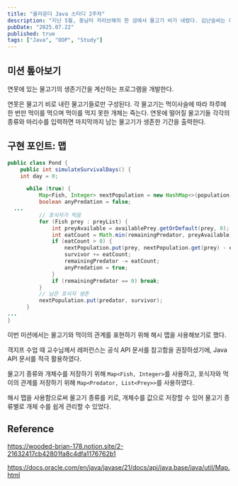 ```yaml
---
title: "올라운더 Java 스터디 2주차"
description: "지난 5월, 중남미 카리브해의 한 섬에서 물고기 비가 내렸다. 김난슬씨는 이 뉴스를 보고 문득 자신의 앞마당에 있는 연못에 물고기 비가 내린다면 그 물고기가 얼마나 살 수 있을지 궁금해져 이를 시뮬레이션하는 프로그램을 개발하고자 한다."
pubDate: "2025.07.22"
published: true
tags: ["Java", "OOP", "Study"]
---
```


## 미션 톺아보기

연못에 있는 물고기의 생존기간을 계산하는 프로그램을 개발한다.

연못은 물고기 비로 내린 물고기들로만 구성된다. 각 물고기는 먹이사슬에 따라 하루에 한 번만 먹이를 먹으며 먹이를 먹지 못한 개체는 죽는다.
연못에 떨어질 물고기들 각각의 종류와 마리수를 입력하면 마지막까지 남는 물고기가 생존한 기간을 출력한다.

## 구현 포인트: 맵

```java
public class Pond {
    public int simulateSurvivalDays() {
    int day = 0;

      while (true) {
          Map<Fish, Integer> nextPopulation = new HashMap<>(population);  // 다음 날 생존 물고기 수
          boolean anyPredation = false;
  ...
          // 포식자가 먹음
          for (Fish prey : preyList) {
              int preyAvailable = availablePrey.getOrDefault(prey, 0);    // 현재 먹이 수
              int eatCount = Math.min(remainingPredator, preyAvailable);      // 포식자가 먹을 수 있는 수
              if (eatCount > 0) {
                  nextPopulation.put(prey, nextPopulation.get(prey) - eatCount);
                  survivor += eatCount;
                  remainingPredator -= eatCount;
                  anyPredation = true;
              }
              if (remainingPredator == 0) break;
          }
          // 남은 포식자 생존
          nextPopulation.put(predator, survivor);
      }
...
}
```

이번 미션에서는 물고기와 먹이의 관계를 표현하기 위해 해시 맵을 사용해보기로 했다.

객지프 수업 때 교수님께서 레퍼런스는 공식 API 문서를 참고함을 권장하셨기에,
Java API 문서를 적극 활용하였다.

물고기 종류와 개체수를 저장하기 위해 `Map<Fish, Integer>`를 사용하고,
포식자와 먹이의 관계를 저장하기 위해 `Map<Predator, List<Prey>>`를 사용하였다.

해시 맵을 사용함으로써 물고기 종류를 키로, 개체수를 값으로 저장할 수 있어 물고기 종류별로 개체 수를 쉽게 관리할 수 있었다.

## Reference

https://wooded-brian-178.notion.site/2-21632417cb42801fa8c4dfa1176762b1

https://docs.oracle.com/en/java/javase/21/docs/api/java.base/java/util/Map.html